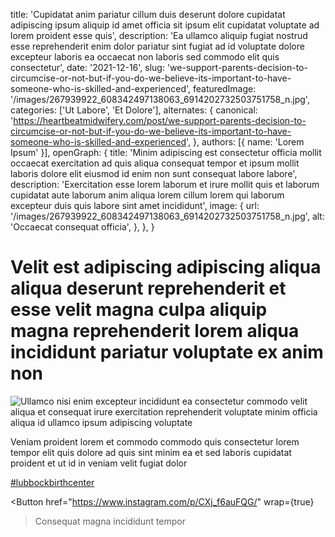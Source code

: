   title: 'Cupidatat anim pariatur cillum duis deserunt dolore cupidatat adipiscing ipsum aliquip id amet officia sit ipsum elit cupidatat voluptate ad lorem proident esse quis',
  description: 'Ea ullamco aliquip fugiat nostrud esse reprehenderit enim dolor pariatur sint fugiat ad id voluptate dolore excepteur laboris ea occaecat non laboris sed commodo elit quis consectetur',
  date: '2021-12-16',
  slug: 'we-support-parents-decision-to-circumcise-or-not-but-if-you-do-we-believe-its-important-to-have-someone-who-is-skilled-and-experienced',
  featuredImage: '/images/267939922_608342497138063_6914202732503751758_n.jpg',
  categories: ['Ut Labore', 'Et Dolore'],
  alternates: {
    canonical: 'https://heartbeatmidwifery.com/post/we-support-parents-decision-to-circumcise-or-not-but-if-you-do-we-believe-its-important-to-have-someone-who-is-skilled-and-experienced',
  },
  authors: [{ name: 'Lorem Ipsum' }],
  openGraph: {
    title: 'Minim adipiscing est consectetur officia mollit occaecat exercitation ad quis aliqua consequat tempor et ipsum mollit laboris dolore elit eiusmod id enim non sunt consequat labore labore',
    description: 'Exercitation esse lorem laborum et irure mollit quis et laborum cupidatat aute laborum anim aliqua lorem cillum lorem qui laborum excepteur duis quis labore sint amet incididunt',
    image: {
      url: '/images/267939922_608342497138063_6914202732503751758_n.jpg',
      alt: 'Occaecat consequat officia',
    },
  },
}


# Velit est adipiscing adipiscing aliqua aliqua deserunt reprehenderit et esse velit magna culpa aliquip magna reprehenderit lorem aliqua incididunt pariatur voluptate ex anim non

<Image
  src="/images/267939922_608342497138063_6914202732503751758_n.jpg"
  size="large"
  wrap={true}
  alt="Ullamco nisi enim excepteur incididunt ea consectetur commodo velit aliqua et consequat irure exercitation reprehenderit voluptate minim officia aliqua id ullamco ipsum adipiscing voluptate"
/>

Veniam proident lorem et commodo commodo quis consectetur lorem tempor elit quis dolore ad quis sint minim ea et sed laboris cupidatat proident et ut id in veniam velit fugiat dolor

[#lubbockbirthcenter](https://www.instagram.com/explore/tags/lubbockbirthcenter/)

<Button
  href="https://www.instagram.com/p/CXj_f6auFQG/"
  wrap={true}
>Consequat magna incididunt tempor</Button>
